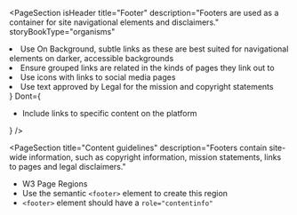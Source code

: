 
<PageSection
  isHeader
  title="Footer"
  description="Footers are used as a container for site navigational elements and disclaimers."
  storyBookType="organisms"
></PageSection>

<PageSection
  title="Usage"
  description="The footer contains links to various pages on the platform and information about copyright data.
    It is not sectioning content and does not introduce a new section in the outline of a page."
/>

<PageSection title="Best practices">
  <BestPractices
    Do={
      <ul>
        <li>
          Use On Background, subtle links as these are best suited for navigational elements on
          darker, accessible backgrounds
        </li>
        <li>Ensure grouped links are related in the kinds of pages they link out to</li>
        <li>Use icons with links to social media pages</li>
        <li>Use text approved by Legal for the mission and copyright statements</li>
      </ul>
    }
    Dont={
      <ul>
        <li>Include links to specific content on the platform</li>
      </ul>
    }
  />
</PageSection>

<PageSection
  title="Content guidelines"
  description="Footers contain site-wide information, such as copyright information, mission statements, links
    to pages and legal disclaimers."
>
  <PageSection subSectionLevel={1} title="Relevant WCAG guidelines">
    <ul>
      <li>
        <PharosLink href="https://www.w3.org/WAI/tutorials/page-structure/regions/#page-footer">
          W3 Page Regions
        </PharosLink>
      </li>
      <li>
        Use the semantic <code>&lt;footer&gt;</code> element to create this region
      </li>
      <li>
        <code>&lt;footer&gt;</code> element should have a <code>role="contentinfo"</code>
      </li>
    </ul>
  </PageSection>
</PageSection>
